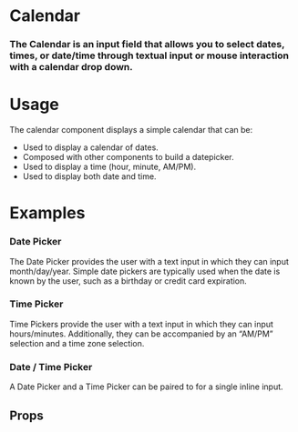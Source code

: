 
<Meta title="Atoms|Calendar" component={Calendar} />

# Calendar

### The Calendar is an input field that allows you to select dates, times, or date/time through textual input or mouse interaction with a calendar drop down.

<Preview withToolbar>
  <Story name="Calendar">
    <Form>
      <Calendar
        id="date"
        type="date"
        label="Date Input Label"
        helpText="Hang in there, buddy, I'm here to help!"
      />
      <Calendar
        id="time"
        type="time"
        label="Time Input Label"
        helpText="Hang in there, buddy, I'm here to help!"
      />
      <Calendar
        id="datetime"
        type="datetime"
        label="Date-Time Input Label"
        helpText="Hang in there, buddy, I'm here to help!"
      />
    </Form>
  </Story>
</Preview>

# Usage

The calendar component displays a simple calendar that can be:

- Used to display a calendar of dates.
- Composed with other components to build a datepicker.
- Used to display a time (hour, minute, AM/PM).
- Used to display both date and time.

# Examples

### Date Picker

The Date Picker provides the user with a text input in which they can input month/day/year. Simple date pickers are typically used when the date is known by the user, such as a birthday or credit card expiration.

<Preview>
  <Story name="Date Picker">
    <Form>
      <Calendar
        id="dateDefault"
        type="date"
        label="Date Input Label"
        helpText="Hang in there, buddy, I'm here to help!"
      />
      <Calendar
        id="dateRequired"
        type="date"
        label="Date Input Label (required)"
        helpText="Hang in there, buddy, I'm here to help!"
        isRequired
      />
      <Calendar
        id="dateDisabled"
        type="date"
        label="Date Input Label"
        helpText="Hang in there, buddy, I'm here to help!"
        disabled
      />
      <Calendar
        id="dateError"
        type="date"
        label="Date Input Label"
        helpText="Hang in there, buddy, I'm here to help!"
        error
      />
      <Calendar
        id="dateError"
        type="date"
        label="Date Input Label"
        helpText="Hang in there, buddy, I'm here to help!"
        warning="This is a warning"
      />
    </Form>
  </Story>
</Preview>

### Time Picker

Time Pickers provide the user with a text input in which they can input hours/minutes. Additionally, they can be accompanied by an “AM/PM” selection and a time zone selection.

<Preview>
  <Story name="Time Picker">
    <Form>
      <Calendar
        id="timeDefault"
        type="time"
        label="Time Input Label"
        helpText="Hang in there, buddy, I'm here to help!"
      />
      <Calendar
        id="timeRequired"
        type="time"
        label="Time Input Label (required)"
        helpText="Hang in there, buddy, I'm here to help!"
        isRequired
      />
      <Calendar
        id="timeDisabled"
        type="time"
        label="Time Input Label"
        helpText="Hang in there, buddy, I'm here to help!"
        disabled
      />
      <Calendar
        id="timeError"
        type="time"
        label="Time Input Label"
        helpText="Hang in there, buddy, I'm here to help!"
        error="Don't sweat it...we can fix this!"
      />
    </Form>
  </Story>
</Preview>

### Date / Time Picker

A Date Picker and a Time Picker can be paired to for a single inline input.

<Preview>
  <Story name="Date / Time Picker">
    <Form>
      <Calendar
        id="datetimeDefault"
        type="datetime"
        label="Date-Time Input Label"
        helpText="Hang in there, buddy, I'm here to help!"
      />
      <Calendar
        id="dateTimeRequired"
        type="datetime"
        label="Date-Time Input Label (required)"
        helpText="Hang in there, buddy, I'm here to help!"
        isRequired
      />
      <Calendar
        id="datetimeDisabled"
        type="datetime"
        label="Date-Time Input Label"
        helpText="Hang in there, buddy, I'm here to help!"
        disabled
      />
      <Calendar
        id="dateTimeError"
        type="datetime"
        label="Date-Time Input Label"
        helpText="Hang in there, buddy, I'm here to help!"
        error="Don't sweat it...we can fix this!"
      />
    </Form>
  </Story>
</Preview>

## Props

<Props of={Calendar} />
